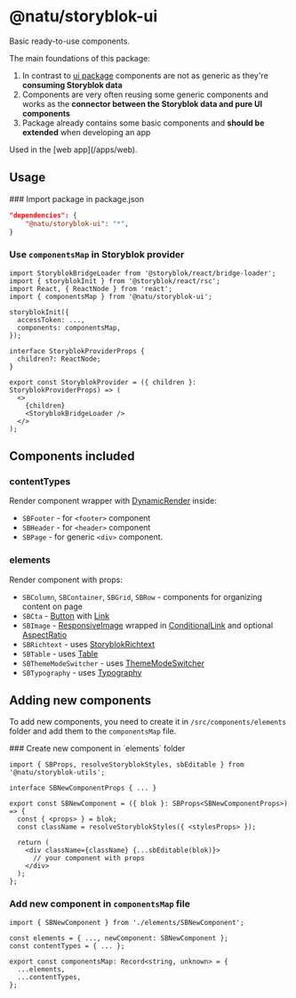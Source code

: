 
# @natu/storyblok-ui

Basic ready-to-use components.

The main foundations of this package:

1. In contrast to [ui package](/packages/ui) components are not as generic as they're **consuming Storyblok data**
2. Components are very often reusing some generic components and works as the **connector between the Storyblok data and pure UI components**
3. Package already contains some basic components and **should be extended** when developing an app

<Callout type="info" emoji="ℹ️">
  Used in the [web app](/apps/web).
</Callout>

## Usage

<Steps>
  ### Import package in package.json

```json
"dependencies": {
    "@natu/storyblok-ui": "*",
}
```

### Use `componentsMap` in Storyblok provider

```tsx filename="apps/web/src/app/StoryblokProvider.tsx" {4, 8}
import StoryblokBridgeLoader from '@storyblok/react/bridge-loader';
import { storyblokInit } from '@storyblok/react/rsc';
import React, { ReactNode } from 'react';
import { componentsMap } from '@natu/storyblok-ui';

storyblokInit({
  accessToken: ...,
  components: componentsMap,
});

interface StoryblokProviderProps {
  children?: ReactNode;
}

export const StoryblokProvider = ({ children }: StoryblokProviderProps) => (
  <>
    {children}
    <StoryblokBridgeLoader />
  </>
);
```

</Steps>

## Components included

### contentTypes

Render component wrapper with [DynamicRender](/packages/storyblok/storyblok-utils#dynamicrender) inside:

- `SBFooter` - for `<footer>` component
- `SBHeader` - for `<header>` component
- `SBPage` - for generic `<div>` component.

### elements

Render component with props:

- `SBColumn`, `SBContainer`, `SBGrid`, `SBRow` - components for organizing content on page
- `SBCta` - [Button](/packages/ui#button) with [Link](/packages/next-link)
- `SBImage` - [ResponsiveImage](/packages/ui#responsiveimage) wrapped in [ConditionalLink](/packages/ui#conditionallink) and optional [AspectRatio](/packages/ui#aspectratio)
- `SBRichtext` - uses [StoryblokRichtext](/packages/storyblok/storyblok-richtext)
- `SBTable` - uses [Table](/packages/ui#table)
- `SBThemeModeSwitcher` - uses [ThemeModeSwitcher](/packages/next-themes#thememodeswitcher)
- `SBTypography` - uses [Typography](/packages/ui#typography)

## Adding new components

To add new components, you need to create it in `/src/components/elements` folder and add them to the `componentsMap` file.

<Steps>
  ### Create new component in `elements` folder

```tsx filename="src/elements/SBNewComponent/SBNewComponent.tsx" /export const SBNewComponent/
import { SBProps, resolveStoryblokStyles, sbEditable } from '@natu/storyblok-utils';

interface SBNewComponentProps { ... }

export const SBNewComponent = ({ blok }: SBProps<SBNewComponentProps>) => {
  const { <props> } = blok;
  const className = resolveStoryblokStyles({ <stylesProps> });

  return (
    <div className={className} {...sbEditable(blok)}>
      // your component with props
    </div>
  );
};

```

### Add new component in `componentsMap` file

```tsx filename="src/componentsMap.ts" {1} /newComponent: SBNewComponent/
import { SBNewComponent } from './elements/SBNewComponent';

const elements = { ..., newComponent: SBNewComponent };
const contentTypes = { ... };

export const componentsMap: Record<string, unknown> = {
  ...elements,
  ...contentTypes,
};

```

</Steps>
